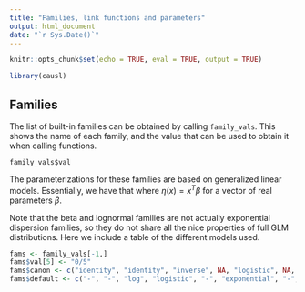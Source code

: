 ```yaml
---
title: "Families, link functions and parameters"
output: html_document
date: "`r Sys.Date()`"
---
```


```r
knitr::opts_chunk$set(echo = TRUE, eval = TRUE, output = TRUE)
```

```r
library(causl)
```

## Families

The list of built-in families can be obtained by calling `family_vals`.  This
shows the name of each family, and the value that can be used to obtain it when
calling functions.  
```family_vals
family_vals$val
```
The parameterizations for these families are based on 
generalized linear models.  Essentially, we have that 
\begin{align*}
\mathbb{E} [Y \mid X=x] = \mu(x) = g^{-1}(\eta(x))
\end{align*}
where $\eta(x) = x^T\beta$ for a vector of real parameters $\beta$.

Note that the beta and lognormal families are not actually exponential dispersion
families, so they do not share all the nice properties of full GLM distributions.
Here we include a table of the different models used.

```r
fams <- family_vals[-1,]
fams$val[5] <- "0/5"
fams$canon <- c("identity", "identity", "inverse", NA, "logistic", NA, "log-linear", "log-linear")
fams$default <- c("-", "-", "log", "logistic", "-", "exponential", "-", "-")
```


